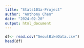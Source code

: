 ```yaml
---
title: "Stats101a-Project"
author: "Anthony Chen"
date: "2024-02-20"
output: html_document
---
```


```r
df<- read.csv("SeoulBikeData.csv")
head(df)
```


